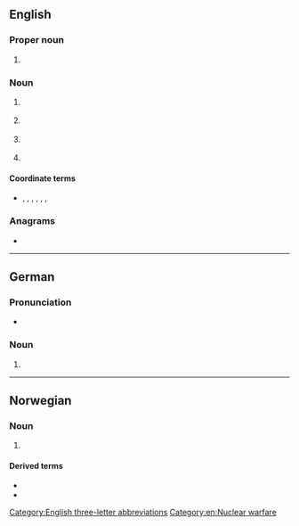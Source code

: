 {{also|abm|abm.}}
==English==

===Proper noun===
{{en-proper-noun}}

# {{ellipsis of|en|ABM Treaty}} {{gloss|{{initialism of|en|anti-ballistic missile}}}}

===Noun===
{{en-noun|~}}

# {{lb|en|military|rocketry}} {{initialism of|en|[[anti-ballistic missile]]}} 
# {{lb|en|banking|Canada}} {{initialism of|en|[[automated]] [[bank machine]]}}
# {{lb|en|cooking}} {{initialism of|en|[[automatic]] [[bread]] [[machine]]}}
# {{lb|en|management}} {{initialism of|en|[[activity]]-based [[management]]}}

====Coordinate terms====
* {{sense|military}} {{l|en|SLBM}}, {{l|en|ICBM}}, {{l|en|LRBM}}, {{l|en|IRBM}}, {{l|en|MRBM}}, {{l|en|SRBM}}, {{l|en|AShBM}}

===Anagrams===
* {{anagrams|en|a=abm|-mab|B. M. A.|BMA|Bam|MAb|MBA|Mab|Mba|amb|amb.|bam|mAb|mab}}

[[Category:English three-letter abbreviations]]
[[Category:en:Nuclear warfare]]

----

==German==

===Pronunciation===
* {{audio|de|De-ABM.ogg|Audio}}

===Noun===
{{head|de|noun}}

# {{abbr of|de|[[Arbeitsbeschaffungsmaßnahme]] {{g|f}}}}

----

==Norwegian==

===Noun===
{{head|no|noun}}

# {{init of|no|[[arkiv]], [[bibliotek]], {{l|no|museum}}||archives, libraries and museums defined as a coherent sector}}

====Derived terms====
* {{l|no|ABM-institusjon}}
* {{l|no|ABM-utvikling}}